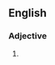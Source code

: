 ==English==

===Adjective===
{{en-adj|-}}

# {{lb|en|rare}} {{alternative spelling of|en|molluscan}}